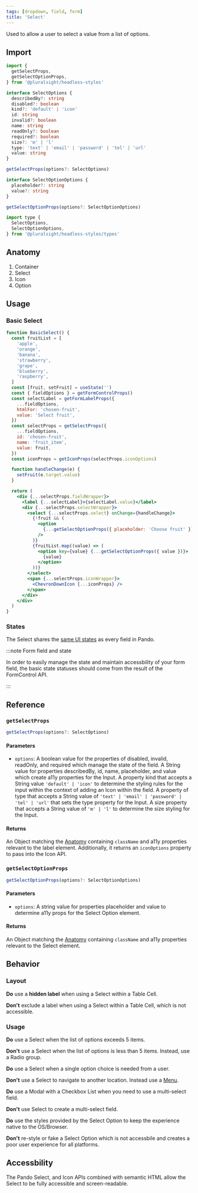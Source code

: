 ```yaml
---
tags: [dropdown, field, form]
title: 'Select'
---
```



<p className="size-xxl">
  Used to allow a user to select a value from a list of options.
</p>

<DocsLinkBar
  github="https://github.com/pluralsight/pando/tree/main/packages/headless-styles/src/components/Select"
  figma="https://www.figma.com/file/ZmH4XsZS5WnKeo28ylM5x1/Pando-UI-kit-(Web)?node-id=1214%3A50560&t=YLA3FBYLefNvfeuf-0"
/>

## Import

```javascript
import {
  getSelectProps,
  getSelectOptionProps,
} from '@pluralsight/headless-styles'
```

```typescript
interface SelectOptions {
  describedBy?: string
  disabled?: boolean
  kind?: 'default' | 'icon'
  id: string
  invalid?: boolean
  name: string
  readOnly?: boolean
  required?: boolean
  size?: 'm' | 'l'
  type: 'text' | 'email' | 'password' | 'tel' | 'url'
  value: string
}

getSelectProps(options?: SelectOptions)
```

```typescript
interface SelectOptionOptions {
  placeholder?: string
  value?: string
}

getSelectOptionProps(options?: SelectOptionOptions)
```

```javascript
import type {
  SelectOptions,
  SelectOptionOptions,
} from '@pluralsight/headless-styles/types'
```

## Anatomy

1. Container
2. Select
3. Icon
4. Option

## Usage

### Basic Select

```jsx live
function BasicSelect() {
  const fruitList = [
    'apple',
    'orange',
    'banana',
    'strawberry',
    'grape',
    'blueberry',
    'raspberry',
  ]
  const [fruit, setFruit] = useState('')
  const { fieldOptions } = getFormControlProps()
  const selectLabel = getFormLabelProps({
    ...fieldOptions,
    htmlFor: 'chosen-fruit',
    value: 'Select fruit',
  })
  const selectProps = getSelectProps({
    ...fieldOptions,
    id: 'chosen-fruit',
    name: 'fruit_item',
    value: fruit,
  })
  const iconProps = getIconProps(selectProps.iconOptions)

  function handleChange(e) {
    setFruit(e.target.value)
  }

  return (
    <div {...selectProps.fieldWrapper}>
      <label {...selectLabel}>{selectLabel.value}</label>
      <div {...selectProps.selectWrapper}>
        <select {...selectProps.select} onChange={handleChange}>
          {!fruit && (
            <option
              {...getSelectOptionProps({ placeholder: 'Choose fruit' })}
            />
          )}
          {fruitList.map((value) => (
            <option key={value} {...getSelectOptionProps({ value })}>
              {value}
            </option>
          ))}
        </select>
        <span {...selectProps.iconWrapper}>
          <ChevronDownIcon {...iconProps} />
        </span>
      </div>
    </div>
  )
}
```

### States

The Select shares the [same UI states](./radio.mdx#states) as every field in Pando.

:::note Form field and state

In order to easily manage the state and maintain accessbility of your form field, the basic state statuses should come from the result of the FormControl API.

:::

## Reference

### `getSelectProps`

```typescript
getSelectProps(options?: SelectOptions)
```

#### Parameters

- `options`: A boolean value for the properties of disabled, invalid, readOnly, and required which manage the state of the field. A String value for properties describedBy, id, name, placeholder, and value which create a11y properties for the Input. A property kind that accepts a String value `'default' | 'icon'` to determine the styling rules for the input within the context of adding an Icon within the field. A property of type that accepts a String value of `'text' | 'email' | 'password' | 'tel' | 'url'` that sets the type property for the Input. A size property that accepts a String value of `'m' | 'l'` to determine the size styling for the Input.

#### Returns

An Object matching the [Anatomy](#anatomy) containing `className` and a11y properties relevant to the label element. Additionally, it returns an `iconOptions` property to pass into the Icon API.

### `getSelectOptionProps`

```typescript
getSelectOptionProps(options?: SelectOptionOptions)
```

#### Parameters

- `options`: A string value for properties placeholder and value to determine a11y props for the Select Option element.

#### Returns

An Object matching the [Anatomy](#anatomy) containing `className` and a11y properties relevant to the Select element.

## Behavior

### Layout

**Do** use a **hidden label** when using a Select within a Table Cell.

**Don't** exclude a label when using a Select within a Table Cell, which is not accessible.

### Usage

**Do** use a Select when the list of options exceeds 5 items.

**Don't** use a Select when the list of options is less than 5 items. Instead, use a Radio group.

**Do** use a Select when a single option choice is needed from a user.

**Don't** use a Select to navigate to another location. Instead use a [Menu](./menu.mdx).

**Do** use a Modal with a Checkbox List when you need to use a multi-select field.

**Don't** use Select to create a multi-select field.

**Do** use the styles provided by the Select Option to keep the experience native to the OS/Browser.

**Don't** re-style or fake a Select Option which is not accessbile and creates a poor user experience for all platforms.

## Accessbility

The Pando Select, and Icon APIs combined with semantic HTML allow the Select to be fully accessible and screen-readable.
